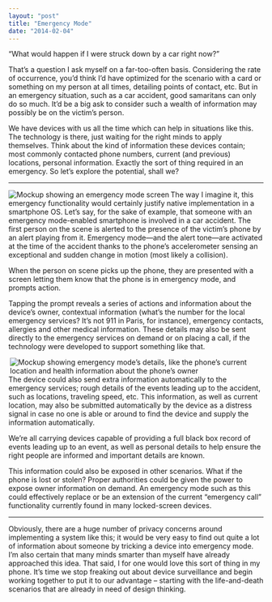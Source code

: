 ```yaml
---
layout: "post"
title: "Emergency Mode"
date: "2014-02-04"
---
```


“What would happen if I were struck down by a car right now?”

That’s a question I ask myself on a far-too-often basis. Considering the rate of
occurrence, you’d think I’d have optimized for the scenario with a card or
something on my person at all times, detailing points of contact, etc. But in an
emergency situation, such as a car accident, good samaritans can only do so
much. It’d be a big ask to consider such a wealth of information may possibly be
on the victim’s person.

We have devices with us all the time which can help in situations like this. The
technology is there, just waiting for the right minds to apply themselves. Think
about the kind of information these devices contain; most commonly contacted
phone numbers, current (and previous) locations, personal information. Exactly
the sort of thing required in an emergency. So let’s explore the potential,
shall we?

---

<Image
  align="left"
  alt="Mockup showing an emergency mode screen"
  src="2014/02/emergency-mode-home.png"
/>

The way I imagine it, this emergency functionality would certainly justify
native implementation in a smartphone OS. Let’s say, for the sake of example,
that someone with an emergency mode-enabled smartphone is involved in a car
accident. The first person on the scene is alerted to the presence of the
victim’s phone by an alert playing from it. Emergency mode—and the alert
tone—are activated at the time of the accident thanks to the phone’s
accelerometer sensing an exceptional and sudden change in motion (most likely a
collision).

When the person on scene picks up the phone, they are presented with a screen
letting them know that the phone is in emergency mode, and prompts action.

Tapping the prompt reveals a series of actions and information about the
device’s owner, contextual information (what’s the number for the local
emergency services? It’s not 911 in Paris, for instance), emergency contacts,
allergies and other medical information. These details may also be sent directly
to the emergency services on demand or on placing a call, if the technology were
developed to support something like that.

<Image
  align="right"
  alt="Mockup showing emergency mode’s details, like the phone’s current location and health information about the phone’s owner"
  src="2014/02/emergency-mode-detail.png"
/>

The device could also send extra information automatically to the emergency
services; rough details of the events leading up to the accident, such as
locations, traveling speed, etc. This information, as well as current location,
may also be submitted automatically by the device as a distress signal in case
no one is able or around to find the device and supply the information
automatically.

We’re all carrying devices capable of providing a full black box record of
events leading up to an event, as well as personal details to help ensure the
right people are informed and important details are known.

This information could also be exposed in other scenarios. What if the phone is
lost or stolen? Proper authorities could be given the power to expose owner
information on demand. An emergency mode such as this could effectively replace
or be an extension of the current “emergency call” functionality currently found
in many locked-screen devices.

---

Obviously, there are a huge number of privacy concerns around implementing a
system like this; it would be very easy to find out quite a lot of information
about someone by tricking a device into emergency mode. I’m also certain that
many minds smarter than myself have already approached this idea. That said, I
for one would love this sort of thing in my phone. It’s time we stop freaking
out about device surveillance and begin working together to put it to our
advantage – starting with the life-and-death scenarios that are already in need
of design thinking.
